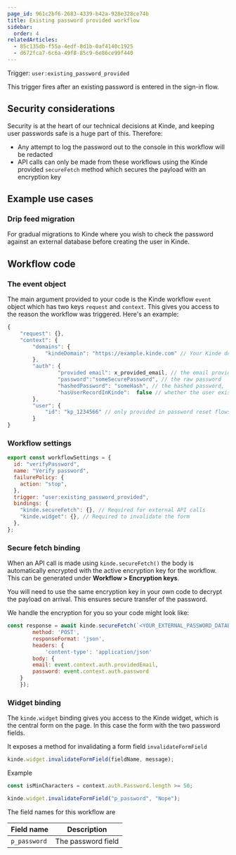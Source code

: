 ```yaml
---
page_id: 961c2bf6-2683-4339-b42a-928e328ce74b
title: Existing password provided workflow
sidebar:
  order: 4
relatedArticles:
  - 85c135db-f55a-4edf-8d1b-0af4140c1925
  - d672fca7-6c6a-49f8-85c9-6e86ce99f440
---
```


Trigger: `user:existing_password_provided`

This trigger fires after an existing password is entered in the sign-in flow. 

## Security considerations

Security is at the heart of our technical decisions at Kinde, and keeping user passwords safe is a huge part of this. Therefore:

- Any attempt to log the password out to the console in this workflow will be redacted
- API calls can only be made from these workflows using the Kinde provided `secureFetch` method which secures the payload with an encryption key

## Example use cases

### Drip feed migration

For gradual migrations to Kinde where you wish to check the password against an external database before creating the user in Kinde. 

## Workflow code

### The event object

The main argument provided to your code is the Kinde workflow `event` object which has two keys `request` and `context`. This gives you access to the reason the workflow was triggered. Here's an example:

```jsx
{
	"request": {},
	"context": {
		"domains": {
			"kindeDomain": "https://example.kinde.com" // Your Kinde domain
		},
		"auth": {
    			"provided email": x_provided_email, // the email provided by the user
    			"password":"someSecurePassword", // the raw password
    			"hashedPassword": "someHash", // the hashed password,
     			"hasUserRecordInKinde":  false // whether the user exists already in Kinde
   		},
		"user": {
			"id": "kp_1234566" // only provided in password reset flows as otherwise new user
		}
}
```

### Workflow settings

```jsx
export const workflowSettings = {
  id: "verifyPassword",
  name: "Verify password",
  failurePolicy: {
    action: "stop",
  },
  trigger: "user:existing_password_provided",
  bindings: {
    "kinde.secureFetch": {}, // Required for external API calls
    "kinde.widget": {}, // Required to invalidate the form
  },
};
```

### Secure fetch binding

When an API call is made using `kinde.secureFetch()` the body is automatically encrypted with the active encryption key for the workflow. This can be generated under **Workflow > Encryption keys**.

You will need to use the same encryption key in your own code to decrypt the payload on arrival. This ensures secure transfer of the password. 

We handle the encryption for you so your code might look like:

```jsx
const response = await kinde.secureFetch(`<YOUR_EXTERNAL_PASSWORD_DATABASE_ENDPOINT`, {
        method: 'POST',
        responseFormat: 'json',
        headers: {
            'content-type': 'application/json'
        body: {
      	email: event.context.auth.providedEmail,
      	password: event.context.auth.password
    }
    });
```

### Widget binding

The `kinde.widget` binding gives you access to the Kinde widget, which is the central form on the page. In this case the form with the two password fields.

It exposes a method for invalidating a form field `invalidateFormField`

```jsx
kinde.widget.invalidateFormField(fieldName, message);
```

Example

```jsx
const isMinCharacters = context.auth.Password.length >= 50;

kinde.widget.invalidateFormField("p_password", "Nope");

```

The field names for this workflow are

| Field name | Description |
| --- | --- |
| `p_password` | The password field |
